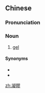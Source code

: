 {{also|凝胶}}
==Chinese==
{{zh-forms|s=凝胶}}

===Pronunciation===
{{zh-pron
|m=níngjiāo
|c=jing4 gaau1
|cat=n
}}

===Noun===
{{zh-noun}}

# [[gel]]

====Synonyms====
* {{zh-l|凍膠}}
* {{zh-l|啫哩}}

[[zh:凝膠]]